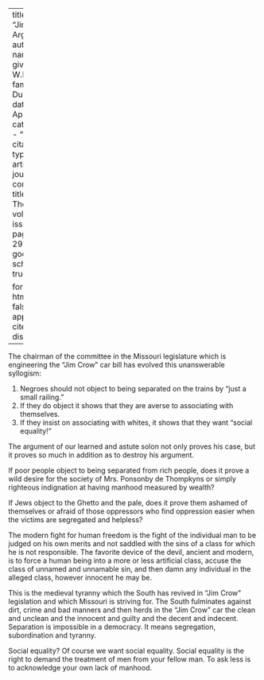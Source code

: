 
---
title: 'The "Jim Crow" Argument'
author:
  - name:
      given: W.E.B.
      family: Du Bois
date: Apr. 1913
categories: 
  - ""
citation: 
  type: article-journal
  container-title: The Crisis
  volume: 5
  issue: 6
  page: 291-292
google-scholar: true

format:
  html:
    toc: false
    appendix-cite-as: display
---



The chairman of the committee in the Missouri legislature which is
engineering the "Jim Crow" car bill has
evolved this unanswerable syllogism:

1.  Negroes should not object to being separated on the trains by "just a small railing."
2.  If they do object it shows that they are averse to associating with themselves.
3.  If they insist on associating with whites, it shows that they want
    "social equality!"

The argument of our learned and astute solon not only proves his case,
but it proves so much in addition as to destroy his argument.

If poor people object to being separated from rich people, does it prove
a wild desire for the society of Mrs. Ponsonby de Thompkyns or simply
righteous indignation at having manhood measured by wealth?

If Jews object to the Ghetto and the pale, does it prove them ashamed of
themselves or afraid of those oppressors who find oppression easier when
the victims are segregated and helpless?

The modern fight for human freedom is the fight of the individual man to
be judged on his own merits and not saddled with the sins of a class for
which he is not responsible. The favorite device of the devil, ancient
and modern, is to force a human being into a more or less artificial
class, accuse the class of unnamed and unnamable sin, and then damn any
individual in the alleged class, however innocent he may be.

This is the medieval tyranny which the South has revived in "Jim Crow"
legislation and which Missouri is striving for. The South fulminates
against dirt, crime and bad manners and then herds in the "Jim Crow" car
the clean and unclean and the innocent and guilty and
the decent and indecent. Separation is impossible in a democracy. It
means segregation, subordination and tyranny.

Social equality? Of course we want social equality. Social equality is
the right to demand the treatment of men from your fellow man. To ask
less is to acknowledge your own lack of manhood.

